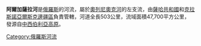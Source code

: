 '''阿爾加薩拉河'''是[[俄羅斯|俄羅斯]]的河流，屬於[[奧列尼奧克河|奧列尼奧克河]]的左支流，由[[薩哈共和國|薩哈共和國]]和[[克拉斯諾亞爾斯克邊疆區|克拉斯諾亞爾斯克邊疆區]]負責管轄，河道全長503公里，流域面積47,700平方公里，發源自[[中西伯利亞高原|中西伯利亞高原]]。

{{Russia-geo-stub}}
[[Category:俄羅斯河流|Category:俄羅斯河流]]